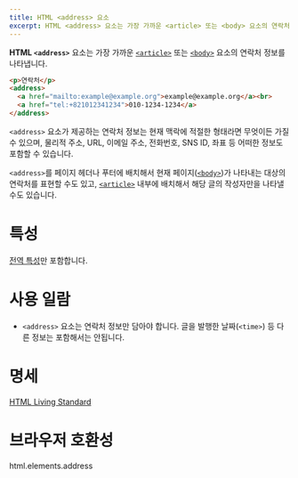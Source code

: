 ```yaml
---
title: HTML <address> 요소
excerpt: HTML <address> 요소는 가장 가까운 <article> 또는 <body> 요소의 연락처 정보를 나타냅니다.
---
```


**HTML `<address>`** 요소는 가장 가까운 [`<article>`](./article) 또는 [`<body>`](./body) 요소의 연락처 정보를 나타냅니다.

<Demo height={100} />

```html name=demo
<p>연락처</p>
<address>
  <a href="mailto:example@example.org">example@example.org</a><br>
  <a href="tel:+821012341234">010-1234-1234</a>
</address>
```

`<address>` 요소가 제공하는 연락처 정보는 현재 맥락에 적절한 형태라면 무엇이든 가질 수 있으며, 물리적 주소, URL, 이메일 주소, 전화번호, SNS ID, 좌표 등 어떠한 정보도 포함할 수 있습니다.

`<address>`를 페이지 헤더나 푸터에 배치해서 현재 페이지([`<body>`](./body))가 나타내는 대상의 연락처를 표현할 수도 있고, [`<article>`](./article) 내부에 배치해서 해당 글의 작성자만을 나타낼 수도 있습니다.

# 특성

[전역 특성](/docs/Web/HTML/Global_attributes)만 포함합니다.

# 사용 일람

- `<address>` 요소는 연락처 정보만 담아야 합니다. 글을 발행한 날짜(`<time>`) 등 다른 정보는 포함해서는 안됩니다.

# 명세

[HTML Living Standard](https://html.spec.whatwg.org/multipage/sections.html#the-address-element)

# 브라우저 호환성

<BrowserCompat>html.elements.address</BrowserCompat>
